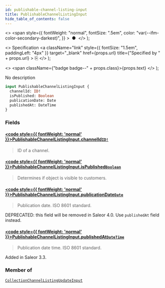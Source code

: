 ```yaml
---
id: publishable-channel-listing-input
title: PublishableChannelListingInput
hide_table_of_contents: false
---
```


  <>
    <span
      style={{
        fontWeight: "normal",
        fontSize: ".5em",
        color: "var(--ifm-color-secondary-darkest)",
      }}
    >
      &nbsp;●&nbsp;
    </span>
  </>
);

  <>
    Specification
    <a
      className="link"
      style={{ fontSize: "1.5em", paddingLeft: "4px" }}
      target="\_blank"
      href={props.url}
      title={"Specified by " + props.url}
    >
      ⎘
    </a>
  </>
);

  <>
    <span className={"badge badge--" + props.class}>{props.text}</span>
  </>
);

No description

```graphql
input PublishableChannelListingInput {
  channelId: ID!
  isPublished: Boolean
  publicationDate: Date
  publishedAt: DateTime
}
```

### Fields

#### [<code style={{ fontWeight: 'normal' }}>PublishableChannelListingInput.<b>channelId</b></code>](#)<Bullet />[`ID!`](../../api-reference/miscellaneous/scalars/id) <Badge class="secondary" text="non-null"/> <Badge class="secondary" text="scalar"/> <Badge class="secondary" text="miscellaneous"/>

> ID of a channel.

#### [<code style={{ fontWeight: 'normal' }}>PublishableChannelListingInput.<b>isPublished</b></code>](#)<Bullet />[`Boolean`](../../api-reference/miscellaneous/scalars/boolean) <Badge class="secondary" text="scalar"/> <Badge class="secondary" text="miscellaneous"/>

> Determines if object is visible to customers.

#### [<code style={{ fontWeight: 'normal' }}>PublishableChannelListingInput.<b>publicationDate</b></code>](#)<Bullet />[`Date`](../../api-reference/miscellaneous/scalars/date) <Badge class="secondary" text="scalar"/> <Badge class="secondary" text="miscellaneous"/>

> Publication date. ISO 8601 standard.

DEPRECATED: this field will be removed in Saleor 4.0. Use `publishedAt` field instead.

>

#### [<code style={{ fontWeight: 'normal' }}>PublishableChannelListingInput.<b>publishedAt</b></code>](#)<Bullet />[`DateTime`](../../api-reference/miscellaneous/scalars/date-time) <Badge class="secondary" text="scalar"/> <Badge class="secondary" text="miscellaneous"/>

> Publication date time. ISO 8601 standard.

Added in Saleor 3.3.

>

### Member of

[`CollectionChannelListingUpdateInput`](../../api-reference/products/inputs/collection-channel-listing-update-input) <Badge class="secondary" text="input"/>
